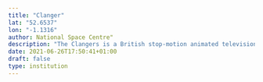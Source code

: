 ```yaml
---
title: "Clanger"
lat: "52.6537"
lon: "-1.1316"
author: National Space Centre"
description: "The Clangers is a British stop-motion animated television series for children. It features a family of pink mouse-like characters, who live on a small planet similar to the Moon and speak only in whistles. The series was produced for the BBC by Smallfilms, a company set up by Oliver Postgate and Peter Firmin. Postgate was the writer, animator, and narrator and Firmin designed the characters. Firmin’s wife knitted the Clangers and made their costumes. This Clanger was knitted to the original pattern. The programme was initially broadcast from 1969 to 1972. This was the era of the Apollo Moon landings, so space exploration was an extremely popular topic. A new series was commissioned in 2015 after a special episode – Eclipse of the Sun, proved extremely popular. "
date: 2021-06-26T17:50:41+01:00
draft: false
type: institution
---
```

